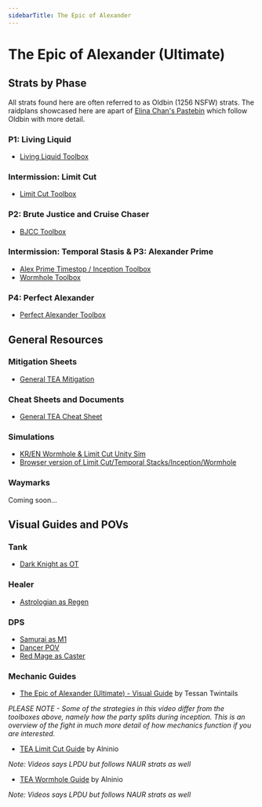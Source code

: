 ```yaml
---
sidebarTitle: The Epic of Alexander
---
```

# The Epic of Alexander (Ultimate)
## Strats by Phase
All strats found here are often referred to as Oldbin (1256 NSFW) strats. 
The raidplans showcased here are apart of [Elina Chan's Pastebin](https://pastebin.com/uxVnJm7R) which follow Oldbin with more detail.
### P1: Living Liquid
- [Living Liquid Toolbox](https://ff14.toolboxgaming.space/?id=725383877116761&preview=1)
### Intermission: Limit Cut
- [Limit Cut Toolbox](https://ff14.toolboxgaming.space/?id=803293127441961&preview=1)
### P2: Brute Justice and Cruise Chaser
- [BJCC  Toolbox](https://ff14.toolboxgaming.space/?id=492297437831961&preview=1)
### Intermission: Temporal Stasis & P3: Alexander Prime
- [Alex Prime Timestop / Inception Toolbox](https://ff14.toolboxgaming.space/?id=860745463802461&preview=1)
- [Wormhole Toolbox](https://ff14.toolboxgaming.space/?id=537197026169861&preview=1)
### P4: Perfect Alexander
- [Perfect Alexander Toolbox](https://ff14.toolboxgaming.space/?id=170875560147661&preview=1)
## General Resources
### Mitigation Sheets
- [General TEA Mitigation](https://docs.google.com/spreadsheets/d/1A58RflNeNq9mesuvSEcQzIvQ3MwOGyvPRi5khNACrc8/edit#gid=1511755464)
### Cheat Sheets and Documents
- [General TEA Cheat Sheet](https://raw.githubusercontent.com/naurffxiv/assets/main/Toolbox%20Resources/TEA/TeaCheatSheet.png)
### Simulations
- [KR/EN Wormhole & Limit Cut Unity Sim](https://github.com/naurffxiv/assets/tree/main/Simulators)
- [Browser version of Limit Cut/Temporal Stacks/Inception/Wormhole](https://dangermomentum.itch.io/1256-sim)
### Waymarks
Coming soon...
## Visual Guides and POVs
### Tank
- [Dark Knight as OT](<https://youtu.be/MqZm9fJoN3g>)
### Healer
- [Astrologian as Regen](<https://www.twitch.tv/videos/2152664007>) 
### DPS
- [Samurai as M1](<https://youtu.be/0KvzHLxjbcM>)
- [Dancer POV](<https://youtu.be/DCWOrt1FGoQ>)
- [Red Mage as Caster](<https://www.youtube.com/watch?v=aYaeAfDiT0E>) 
### Mechanic Guides
- [The Epic of Alexander (Ultimate) - Visual Guide](https://youtu.be/uVtZ8-XoOZ0) by Tessan Twintails

_PLEASE NOTE - Some of the strategies in this video differ from the toolboxes above, namely how the party splits during inception. 
This is an overview of the fight in much more detail of how mechanics function if you are interested._

- [TEA Limit Cut Guide](https://youtu.be/r3PODekimO0) by Alninio

_Note: Videos says LPDU but follows NAUR strats as well_

- [TEA Wormhole Guide](https://youtu.be/yAstTj6LMdA) by Alninio

_Note: Videos says LPDU but follows NAUR strats as well_